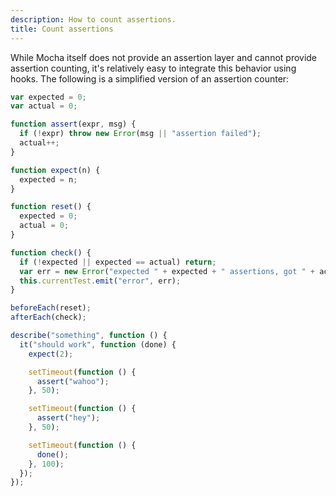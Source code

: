 ```yaml
---
description: How to count assertions.
title: Count assertions
---
```


While Mocha itself does not provide an assertion layer and cannot provide assertion counting, it's relatively easy to integrate this behavior using hooks. The following is a simplified version of an assertion counter:

```js
var expected = 0;
var actual = 0;

function assert(expr, msg) {
  if (!expr) throw new Error(msg || "assertion failed");
  actual++;
}

function expect(n) {
  expected = n;
}

function reset() {
  expected = 0;
  actual = 0;
}

function check() {
  if (!expected || expected == actual) return;
  var err = new Error("expected " + expected + " assertions, got " + actual);
  this.currentTest.emit("error", err);
}

beforeEach(reset);
afterEach(check);

describe("something", function () {
  it("should work", function (done) {
    expect(2);

    setTimeout(function () {
      assert("wahoo");
    }, 50);

    setTimeout(function () {
      assert("hey");
    }, 50);

    setTimeout(function () {
      done();
    }, 100);
  });
});
```
